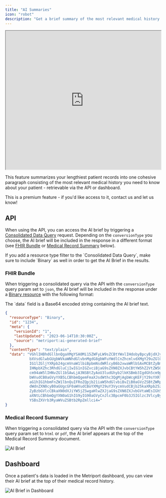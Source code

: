 ```yaml
---
title: "AI Summaries"
icon: "robot"
description: "Get a brief summary of the most relevant medical history you need to know about your patient"
---
```


<iframe
  src="https://www.loom.com/embed/b8251151e4ac4f398e813359775fe005?sid=4a2e42b1-235e-42a7-a4d0-236be1533e55"
  width="100%"
  height="450px"
></iframe>

This feature summarizes your lengthiest patient records into one cohesive paragraph consisting of the most relevant medical history you need to know about your patient - retrievable via the API or dashboard.

<Info>
  This is a premium feature - if you'd like access to it,
  contact us and let us know!
</Info>

## API

When using the API, you can access the AI brief by triggering a
[Consolidated Data Query](/medical-api/api-reference/fhir/consolidated-data-query-post) request.
Depending on the `conversionType` you choose, the AI brief will be included in the response in a
different format (see [FHIR Bundle](/medical-api/more-info/ai-brief#fhir-bundle) or
[Medical Record Summary](/medical-api/more-info/ai-brief#medical-record-summary) below).

<Tip>
  If you add a resource type filter to the `Consolidated
  Data Query`, make sure to include `Binary` as well in
  order to get the AI Brief in the results.
</Tip>

### FHIR Bundle

When triggering a consolidated query via the API with the `conversionType` query param set to `json`,
the AI brief will be included in the response under a
[Binary resource](/medical-api/fhir/resources/binary) with the following format:

<Info>
  The `data` field is a Base64 encoded string containing the
  AI brief text.
</Info>

```json
{
  "resourceType": "Binary",
  "id": "1234",
  "meta": {
    "versionId": "1",
    "lastUpdated": "2023-06-14T10:30:00Z",
    "source": "metriport:ai-generated-brief"
  },
  "contentType": "text/plain",
  "data": "VGhlIHBhdGllbnQgaXMgYSA0Mi15ZWFyLW9sZCBtYWxlIHdobyBpcyBjdXJyZW50bHkgb24g
           bXVsdGlwbGUgbWVkaWNhdGlvbnMgdG8gbWFuYWdlCnZhcmlvdXMgY29uZGl0aW9ucy4gSGlz
           IG1lZGljYXRpb24gcmVnaW1lbiBpbmNsdWRlcyB6b2xwaWRlbSAxMCBtZyBmb3Igc2xlZXAs
           IHNpbXZhc3RhdGluCjIwIG1nIGZvciBjaG9sZXN0ZXJvbCBtYW5hZ2VtZW50LCBsZXZvdGh5
           cm94aW5lIHNvZGl1bSAwLjA3NSBtZyAoU3ludGhyb2lkKSBmb3IgdGh5cm9pZApyZXBsYWNl
           bWVudCB0aGVyYXB5LCBhbmQgemFmaXJsdWthc3QgMjAgbWcgKEFjY29sYXRlKSBmb3IgYXN0
           aG1hIG1hbmFnZW1lbnQuIFRoZQpjb21iaW5hdGlvbiBvZiB0aGVzZSBtZWRpY2F0aW9ucyBz
           dWdnZXN0cyB0aGUgcGF0aWVudCBoYXMgY29uY3VycmVudCBjb25kaXRpb25zCmluY2x1ZGlu
           ZyBzbGVlcCBkaXN0dXJiYW5jZSwgaHlwZXJjaG9sZXN0ZXJvbGVtaWEsIGh5cG90aHlyb2lk
           aXNtLCBhbmQgYXN0aG1hIG9yIG90aGVyCnJlc3BpcmF0b3J5IGlzc3VlcyByZXF1aXJpbmcg
           YSBsZXVrb3RyaWVuZSBtb2RpZmllci4="
}
```

### Medical Record Summary

When triggering a consolidated query via the API with the `conversionType` query param set to
`html` or `pdf`, the AI brief appears
at the top of the Medical Record Summary document.

<Frame>
  <img src="/images/ai-brief-pdf.png" alt="AI Brief" />
</Frame>

## Dashboard

Once a patient's data is loaded in the Metriport dashboard, you can view their AI brief at the
top of their medical record history.

<Frame>
  <img
    src="/images/ai-brief-dash.png"
    alt="AI Brief in Dashboard"
  />
</Frame>
